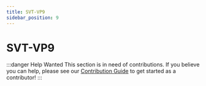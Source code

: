```yaml
---
title: SVT-VP9
sidebar_position: 9
---
```


# SVT-VP9

:::danger Help Wanted
This section is in need of contributions. If you believe you can help, please see our [Contribution Guide](../contribution-guide.mdx) to get started as a contributor!
:::